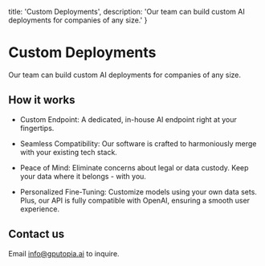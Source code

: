   title: 'Custom Deployments',
  description:
    'Our team can build custom AI deployments for companies of any size.'
}

# Custom Deployments

Our team can build custom AI deployments for companies of any size.

## How it works

- Custom Endpoint: A dedicated, in-house AI endpoint right at your fingertips.

- Seamless Compatibility: Our software is crafted to harmoniously merge with your existing tech stack.

- Peace of Mind: Eliminate concerns about legal or data custody. Keep your data where it belongs - with you.

- Personalized Fine-Tuning: Customize models using your own data sets. Plus, our API is fully compatible with OpenAI, ensuring a smooth user experience.

## Contact us

Email info@gputopia.ai to inquire.
